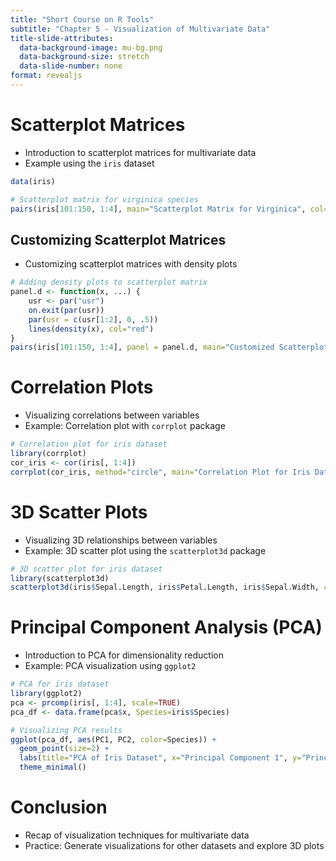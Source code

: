 ```yaml
---
title: "Short Course on R Tools"
subtitle: "Chapter 5 - Visualization of Multivariate Data"
title-slide-attributes:
  data-background-image: mu-bg.png
  data-background-size: stretch
  data-slide-number: none
format: revealjs
---
```


# Scatterplot Matrices

-   Introduction to scatterplot matrices for multivariate data
-   Example using the `iris` dataset

```r
data(iris)

# Scatterplot matrix for virginica species
pairs(iris[101:150, 1:4], main="Scatterplot Matrix for Virginica", col="blue")
```

## Customizing Scatterplot Matrices

-   Customizing scatterplot matrices with density plots

```r
# Adding density plots to scatterplot matrix
panel.d <- function(x, ...) {
    usr <- par("usr")
    on.exit(par(usr))
    par(usr = c(usr[1:2], 0, .5))
    lines(density(x), col="red")
}
pairs(iris[101:150, 1:4], panel = panel.d, main="Customized Scatterplot Matrix")
```

# Correlation Plots

-   Visualizing correlations between variables
-   Example: Correlation plot with `corrplot` package

```r
# Correlation plot for iris dataset
library(corrplot)
cor_iris <- cor(iris[, 1:4])
corrplot(cor_iris, method="circle", main="Correlation Plot for Iris Dataset")
```

# 3D Scatter Plots

-   Visualizing 3D relationships between variables
-   Example: 3D scatter plot using the `scatterplot3d` package

```r
# 3D scatter plot for iris dataset
library(scatterplot3d)
scatterplot3d(iris$Sepal.Length, iris$Petal.Length, iris$Sepal.Width, color="darkgreen", pch=16, main="3D Scatter Plot of Iris Data")
```

# Principal Component Analysis (PCA)

-   Introduction to PCA for dimensionality reduction
-   Example: PCA visualization using `ggplot2`

```r
# PCA for iris dataset
library(ggplot2)
pca <- prcomp(iris[, 1:4], scale=TRUE)
pca_df <- data.frame(pca$x, Species=iris$Species)

# Visualizing PCA results
ggplot(pca_df, aes(PC1, PC2, color=Species)) +
  geom_point(size=2) +
  labs(title="PCA of Iris Dataset", x="Principal Component 1", y="Principal Component 2") +
  theme_minimal()
```

# Conclusion

-   Recap of visualization techniques for multivariate data
-   Practice: Generate visualizations for other datasets and explore 3D plots
